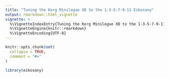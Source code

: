 ```yaml
---
title: "Tuning the Korg Minilogue XD to the 1-3-5-7-9-11 Eikosany"
output: rmarkdown::html_vignette
vignette: >
  %\VignetteIndexEntry{Tuning the Korg Minilogue XD to the 1-3-5-7-9-11 Eikosany}
  %\VignetteEngine{knitr::rmarkdown}
  %\VignetteEncoding{UTF-8}
---
```


```r
knitr::opts_chunk$set(
  collapse = TRUE,
  comment = "#>"
)
```

```r
library(eikosany)
```

